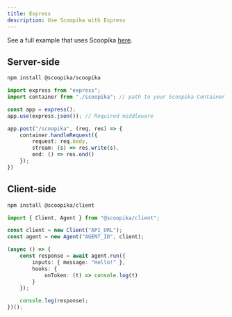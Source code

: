```yaml
---
title: Express
description: Use Scoopika with Express
---
```


See a full example that uses Scoopika [here](/guides/scoopika-for-the-web).

## Server-side

```bash
npm install @scoopika/scoopika
```

```typescript
import express from "express";
import container from "./scoopika"; // path to your Scoopika Container

const app = express();
app.use(express.json()); // Required middleware

app.post("/scoopika", (req, res) => {
	container.handleRequest({
		request: req.body,
		stream: (s) => res.write(s),
		end: () => res.end()
	});
})
```

## Client-side

```bash
npm install @scoopika/client
```

```typescript
import { Client, Agent } from "@scoopika/client";

const client = new Client("API_URL");
const agent = new Agent("AGENT_ID", client);

(async () => {
	const response = await agent.run({
		inputs: { message: "Hello!" },
		hooks: {
			onToken: (t) => console.log(t)
		}
	});

	console.log(response);
})();
```